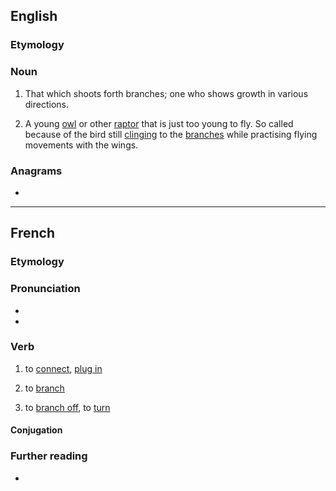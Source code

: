 {{also|branchêr}}
==English==

===Etymology===
{{suffix|en|branch|er}}

===Noun===
{{en-noun}}

# That which shoots forth branches; one who shows growth in various directions.
# {{lb|en|falconry}} A young [[owl]] or other [[raptor]] that is just too young to fly. So called because of the bird still [[clinging]] to the [[branches]] while practising flying movements with the wings.

===Anagrams===
* {{anagrams|en|a=abcehnrr|rebranch}}

----

==French==

===Etymology===
{{af|fr|branche|-er}}

===Pronunciation===
* {{fr-IPA}}
* {{audio|fr|LL-Q150 (fra)-LoquaxFR-brancher.wav|Audio}}

===Verb===
{{fr-verb}}

# to [[connect]], [[plug in]] {{q|appliance}}
# {{lb|fr|computing}} to [[branch]]
# {{lb|fr|Louisiana}} to [[branch off]], to [[turn]] {{q|of a road}}
#: {{syn|fr|fourcher}}

====Conjugation====
{{fr-conj-auto}}

===Further reading===
* {{R:TLFi}}